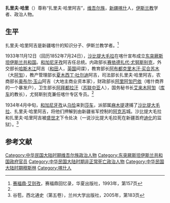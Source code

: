 '''扎里夫·哈里'''（{{bd|？||1934年|}}）尊称“扎里夫·哈里阿吉”，[[维吾尔族|维吾尔族]]，[[新疆|新疆]][[喀什|喀什]]人，[[伊斯兰教|伊斯兰教]]学者、政治人物。

==生平==
扎里夫·哈里阿吉是新疆喀什的知识分子、伊斯兰教学者。<ref name=sai>[[赛福鼎·艾则孜|赛福鼎·艾则孜]]，赛福鼎回忆录，华夏出版社，1993年，第157页</ref>

1933年11月12日（回历1852年7月24日），[[沙比提大毛拉|沙比提大毛拉]]在喀什宣布成立[[东突厥斯坦伊斯兰共和国|东突厥斯坦伊斯兰共和国]]。[[和加尼牙孜|和加尼牙孜]]阿吉任总统。内政部长[[赛依德扎代·尤努斯别克|赛依德扎代·尤努斯别克]]，外交部长[[哈斯木江|哈斯木江]]阿吉（[[和田|和田]]人，[[英国|英国]]间谍），教育部长[[阿布都克里木汗·买合苏木|阿布都克里木汗·买合苏木]]（大[[阿訇|阿訇]]），教产管理部长[[夏木西丁·吐尔迪|夏木西丁·吐尔迪]]阿吉，司法部长扎里夫·哈里阿吉，农商部长[[奥布尔·玉山|奥布尔·玉山]]阿吉（大地主商业资本家），财政部长[[阿里阿訇|阿里阿訇]][[巴依|巴依]]（喀什商界的一个暴发户），卫生部长[[阿拜都拉汗|阿拜都拉汗]]（[[苏联|苏联]][[中亚|中亚]]人），国务秘书长[[艾来木阿訇|艾来木阿訇]]（[[库车|库车]]的教长），尤努斯别克兼任喀什专区专员。<ref name=sai/>

1934年4月中旬，[[和加尼牙孜|和加尼牙孜]]从[[乌恰|乌恰]]来到[[莎车|莎车]]，派部属[[馬木提·穆依提|麻木提]]逮捕了[[沙比提大毛拉|沙比提大毛拉]]、扎里夫·哈里阿吉，将他们押解到由新疆省军控制的[[阿克苏|阿克苏]]城。沙比提大毛拉和扎里夫·哈里阿吉被[[盛世才|盛世才]]下令处决（一说沙比提大毛拉死在新疆首府[[迪化|迪化]]的监狱）。<ref>谷苞，西北通史（第五卷），兰州大学出版社，2005年，第183页</ref>

==参考文献==
{{reflist}}

[[Category:中华民国大陆时期维吾尔族政治人物|Category:中华民国大陆时期维吾尔族政治人物]]
[[Category:东突厥斯坦伊斯兰共和国政府官员|Category:东突厥斯坦伊斯兰共和国政府官员]]
[[Category:中华民国大陆时期非正常死亡政治人物|Category:中华民国大陆时期非正常死亡政治人物]]
[[Category:中华民国大陆时期穆斯林|Category:中华民国大陆时期穆斯林]]
[[Category:喀什人|Category:喀什人]]
